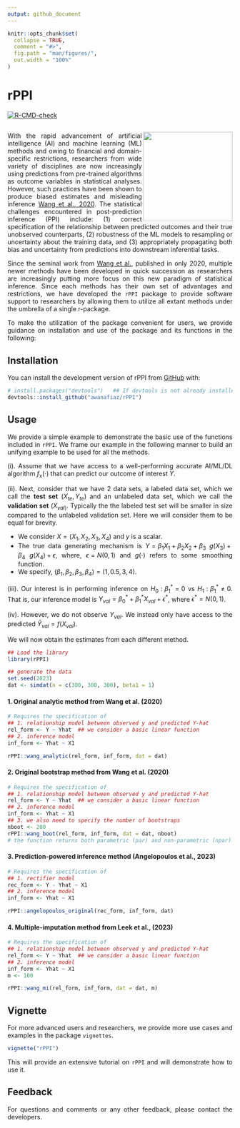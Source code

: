 ```yaml
---
output: github_document
---
```


<style>
body {
text-align: justify}
</style>

<!-- README.md is generated from README.Rmd. Please edit that file -->

```r
knitr::opts_chunk$set(
  collapse = TRUE,
  comment = "#>",
  fig.path = "man/figures/",
  out.width = "100%"
)
```

# rPPI

<!-- badges: start -->
[![R-CMD-check](https://github.com/awanafiaz/rPPI/actions/workflows/R-CMD-check.yaml/badge.svg)](https://github.com/awanafiaz/rPPI/actions/workflows/R-CMD-check.yaml)
<!-- badges: end -->

## <img src="man/figures/PPI_logo.png" align="right" height="200" style="float:right; height:200px;">

With the rapid advancement of artificial intelligence (AI) and machine learning (ML) methods and owing to financial and domain-specific restrictions, researchers from wide variety of disciplines are now increasingly using predictions from pre-trained algorithms as outcome variables in statistical analyses. However, such practices have been shown to produce biased estimates and misleading inference [Wang et al., 2020](https://www.pnas.org/doi/suppl/10.1073/pnas.2001238117). The
statistical challenges encountered in post-prediction inference (PPI) include: (1) correct specification of the relationship between predicted outcomes and their true unobserved counterparts, (2) robustness of the ML models to resampling or uncertainty about the training data, and (3) appropriately propagating both bias and uncertainty from
predictions into downstream inferential tasks.

Since the seminal work from [Wang et al.](https://www.pnas.org/doi/suppl/10.1073/pnas.2001238117), published in only 2020, multiple newer methods have been developed in quick succession as researchers are increasingly putting more focus on this new paradigm of statistical inference. Since each methods has their own set of advantages and restrictions, we have developed the `rPPI` package to provide software support to researchers by allowing them to utilize all extant methods under the umbrella of a single r-package. 

To make the utilization of the package convenient for users, we provide guidance on installation and use of the package and its functions in the following:

## Installation

You can install the development version of rPPI from [GitHub](https://github.com/) with:

```r
# install.packages("devtools")   ## If devtools is not already installed
devtools::install_github("awanafiaz/rPPI")
```

## Usage

We provide a simple example to demonstrate the basic use of the functions included in `rPPI`. We frame our example in the following manner to build an unifying example to be used for all the methods.

(i). Assume that we have access to a well-performing accurate AI/ML/DL algorithm $f_{\text{x}}(\cdot)$ that can predict our outcome of interest $Y$.

(ii). Next, consider that we have 2 data sets, a labeled data set, which we call the **test set** $(X_{te}, Y_{te})$ and an unlabeled data set, which we call the **validation set** $(X_{val)}$. Typically the the labeled test set will be smaller in size compared to the unlabeled validation set. Here we will consider them to be equal for brevity. 
  
  - We consider $X = (X_1, X_2, X_3, X_4)$ and $y$ is a scalar. 
  - The true data generating mechanism is $Y = \beta_1X_1 + \beta_2 X_2 + \beta_3 \ g(X_3) + \beta_4 \ g(X_4) + \epsilon,$ where, $\epsilon = N(0, 1)$ and $g(\cdot)$ refers to some smoothing function. 
  - We specify, $(\beta_1, \beta_2, \beta_3, \beta_4) = (1, 0.5, 3, 4)$. 
  
  
(iii). Our interest is in performing inference on $H_0: \beta_1^* = 0$ vs $H_1: \beta_1^* \ne 0$. That is, our inference model is $Y_{val} = \beta_0^* + \beta_1^* X_{val} + \epsilon^*$, where $\epsilon^* = N(0, 1)$.

(iv). However, we do not observe $Y_{val}$. We instead only have access to the predicted $\hat Y_{val} = f(X_{val})$.

We will now obtain the estimates from each different method. 

```r
## Load the library
library(rPPI)

## generate the data
set.seed(2023)
dat <- simdat(n = c(300, 300, 300), beta1 = 1)
```

#### 1. Original analytic method from Wang et al. (2020)

```r
# Requires the specification of 
## 1. relationship model between observed y and predicted Y-hat 
rel_form <- Y ~ Yhat  ## we consider a basic linear function
## 2. inference model
inf_form <- Yhat ~ X1

rPPI::wang_analytic(rel_form, inf_form, dat = dat)
```

#### 2. Original bootstrap method from Wang et al. (2020)

```r
# Requires the specification of 
## 1. relationship model between observed y and predicted Y-hat 
rel_form <- Y ~ Yhat  ## we consider a basic linear function
## 2. inference model
inf_form <- Yhat ~ X1
## 3. we also need to specify the number of bootstraps 
nboot <- 200
rPPI::wang_boot(rel_form, inf_form, dat = dat, nboot)
# the function returns both parametric (par) and non-parametric (npar) estimate of std.error (se)
```

#### 3. Prediction-powered inference method (Angelopoulos et al., 2023)

```r
# Requires the specification of 
## 1. rectifier model
rec_form <- Y - Yhat ~ X1 
## 2. inference model
inf_form <- Yhat ~ X1

rPPI::angelopoulos_original(rec_form, inf_form, dat)
```

#### 4. Multiple-imputation method from Leek et al., (2023)

```r
# Requires the specification of 
## 1. relationship model between observed y and predicted Y-hat 
rel_form <- Y ~ Yhat  ## we consider a basic linear function
## 2. inference model
inf_form <- Yhat ~ X1
m <- 100

rPPI::wang_mi(rel_form, inf_form, dat = dat, m)
```


## Vignette 

For more advanced users and researchers, we provide more use cases and examples in the package `vignettes`. 

```r
vignette("rPPI")
```

This will provide an extensive tutorial on `rPPI` and will demonstrate how to use it.

## Feedback

For questions and comments or any other feedback, please contact the developers.

